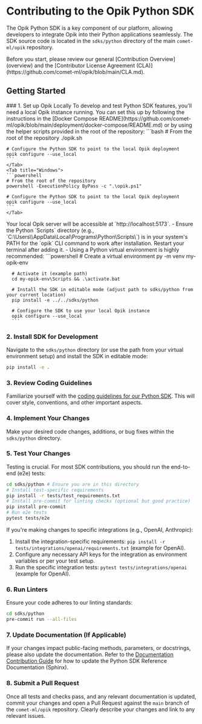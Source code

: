 # Contributing to the Opik Python SDK

The Opik Python SDK is a key component of our platform, allowing developers to integrate Opik into their Python applications seamlessly. The SDK source code is located in the `sdks/python` directory of the main `comet-ml/opik` repository.

<Tip>
  Before you start, please review our general [Contribution Overview](overview) and the [Contributor License Agreement (CLA)](https://github.com/comet-ml/opik/blob/main/CLA.md).
</Tip>

## Getting Started

<Steps>
  ### 1. Set up Opik Locally
  To develop and test Python SDK features, you'll need a local Opik instance running. You can set this up by following the instructions in the [Docker Compose README](https://github.com/comet-ml/opik/blob/main/deployment/docker-compose/README.md) or by using the helper scripts provided in the root of the repository:

  <Tabs>
    <Tab title="Linux/Mac">
    ```bash
    # From the root of the repository
    ./opik.sh

    # Configure the Python SDK to point to the local Opik deployment
    opik configure --use_local
    ```
    </Tab>
    <Tab title="Windows">
    ```powershell
    # From the root of the repository
    powershell -ExecutionPolicy ByPass -c ".\opik.ps1"

    # Configure the Python SDK to point to the local Opik deployment
    opik configure --use_local
    ```
    </Tab>
  </Tabs>
  Your local Opik server will be accessible at `http://localhost:5173`.

  <Tip title="Windows Users">
    - Ensure the Python `Scripts` directory (e.g., `C:\Users\<name>\AppData\Local\Programs\Python<version>\Scripts\`) is in your system's PATH for the `opik` CLI command to work after installation. Restart your terminal after adding it.
    - Using a Python virtual environment is highly recommended:
      ```powershell
      # Create a virtual environment
      py -m venv my-opik-env
      
      # Activate it (example path)
      cd my-opik-env\Scripts && .\activate.bat
      
      # Install the SDK in editable mode (adjust path to sdks/python from your current location)
      pip install -e ../../sdks/python 
      
      # Configure the SDK to use your local Opik instance
      opik configure --use_local
      ```
  </Tip>

  ### 2. Install SDK for Development
  Navigate to the `sdks/python` directory (or use the path from your virtual environment setup) and install the SDK in editable mode:
  ```bash
  pip install -e .
  ```

  ### 3. Review Coding Guidelines
  Familiarize yourself with the [coding guidelines for our Python SDK](https://github.com/comet-ml/opik/blob/main/sdks/python/README.md). This will cover style, conventions, and other important aspects.

  ### 4. Implement Your Changes
  Make your desired code changes, additions, or bug fixes within the `sdks/python` directory.

  ### 5. Test Your Changes
  Testing is crucial. For most SDK contributions, you should run the end-to-end (e2e) tests:
  ```bash
  cd sdks/python # Ensure you are in this directory
  # Install test-specific requirements
  pip install -r tests/test_requirements.txt
  # Install pre-commit for linting checks (optional but good practice)
  pip install pre-commit
  # Run e2e tests
  pytest tests/e2e
  ```
  If you're making changes to specific integrations (e.g., OpenAI, Anthropic):
  1. Install the integration-specific requirements: `pip install -r tests/integrations/openai/requirements.txt` (example for OpenAI).
  2. Configure any necessary API keys for the integration as environment variables or per your test setup.
  3. Run the specific integration tests: `pytest tests/integrations/openai` (example for OpenAI).

  ### 6. Run Linters
  Ensure your code adheres to our linting standards:
  ```bash
  cd sdks/python
  pre-commit run --all-files
  ```

  ### 7. Update Documentation (If Applicable)
  If your changes impact public-facing methods, parameters, or docstrings, please also update the documentation. Refer to the [Documentation Contribution Guide](/contributing/guides/documentation) for how to update the Python SDK Reference Documentation (Sphinx).

  ### 8. Submit a Pull Request
  Once all tests and checks pass, and any relevant documentation is updated, commit your changes and open a Pull Request against the `main` branch of the `comet-ml/opik` repository. Clearly describe your changes and link to any relevant issues.
</Steps> 